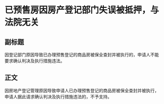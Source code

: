 # 已预售房因房产登记部门失误被抵押，与法院无关
## 副标题
因登记部门原因导致已办理预售登记的商品房被保全查封并被执行的，申请人不能要求确认判决及执行措施违法。
## 正文
因房地产登记管理原因导致申请人已办理预售登记的商品房被保全查封并被执行，申请人据此请求确认判决及执行措施违法的，不予支持。